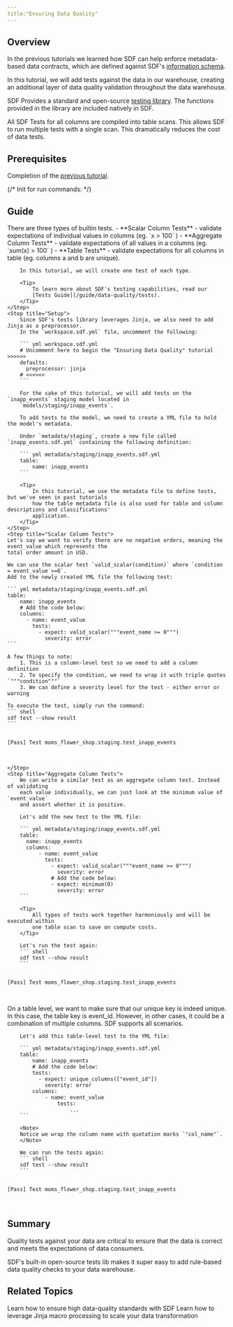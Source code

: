 ```yaml
---
title:"Ensuring Data Quality"
---
```


## Overview
In the previous tutorials we learned how SDF can help enforce metadata-based data 
contracts, which are defined against SDF's [information schema](/reference/sdf-information-schema).

In this tutorial, we will add tests against the data in our warehouse, creating an
additional layer of data quality validation throughout the data warehouse.

SDF Provides a standard and open-source [testing library](https://github.com/sdf-labs/tests). 
The functions provided in the library are included natively in SDF.

<Tip>
  All SDF Tests for all columns are compiled into table scans. 
  This allows SDF to run multiple tests with a single scan. 
  This dramatically reduces the cost of data tests.
</Tip>

## Prerequisites
Completion of the [previous tutorial](/tutorials/enriching-your-warehouse).

{/*
Init for run commands:
*/}

## Guide

<Steps>
    <Step title="What Are SDF Tests?">
        There are three types of builtin tests.
        - **Scalar Column Tests** - validate expectations of individual values in columns (eg. `x > 100` )
        - **Aggregate Column Tests** - validate expectations of all values in a columns (eg. `sum(x) > 100` )
        - **Table Tests** - validate expectations for all columns in table (eg. columns a and b are unique).

        In this tutorial, we will create one test of each type. 

        <Tip>
            To learn more about SDF's testing capabilities, read our 
            [Tests Guide](/guide/data-quality/tests).
        </Tip>
    </Step>
    <Step title="Setup">
        Since SDF's tests library leverages Jinja, we also need to add Jinja as a preprocessor.
        In the `workspace.sdf.yml` file, uncomment the following:

        ``` yml workspace.sdf.yml
        # Uncomment here to begin the "Ensuring Data Quality" tutorial >>>>>>
        defaults: 
          preprocessor: jinja
        # <<<<<<
        ```
        
        For the sake of this tutorial, we will add tests on the `inapp_events` staging model located in 
        `models/staging/inapp_events`.
        
        To add tests to the model, we need to create a YML file to hold the model's metadata.

        Under `metadata/staging`, create a new file called `inapp_events.sdf.yml` containing the following definition:

        ``` yml metadata/staging/inapp_events.sdf.yml
        table:
            name: inapp_events
        ```
        
        <Tip>
            In this tutorial, we use the metadata file to define tests, but we've seen in past tutorials
            how the table metadata file is also used for table and column descriptions and classifications' 
            application.
        </Tip>
    </Step>
    <Step title="Scalar Column Tests">
    Let's say we want to verify there are no negative orders, meaning the event_value which represents the 
    total order amount in USD.

    We can use the scalar test `valid_scalar(condition)` where `condition = event_value >=0`. 
    Add to the newly created YML file the following test:

    ``` yml metadata/staging/inapp_events.sdf.yml
    table:
        name: inapp_events
        # Add the code below:
        columns: 
          - name: event_value
            tests:
              - expect: valid_scalar("""event_name >= 0""")
                severity: error
    ```

    A few things to note:
        1. This is a column-level test so we need to add a column definition
        2. To specify the condition, we need to wrap it with triple quotes `"""condition"""`
        3. We can define a severity level for the test - either error or warning
    
    To execute the test, simply run the command:
    ``` shell
    sdf test --show result
    ```


<div className="bg-[#0F1117] dark:bg-codeblock rounded-xl dark:ring-1 dark:ring-gray-800/50 relative">
<pre style={{ fontFamily: 'monospace', backgroundColor: 'transparent' }} className='language-error'>
<code className='language-error'>
[Pass]&nbsp;Test&nbsp;moms_flower_shop.staging.test_inapp_events

</code>
</pre>
</div>
    
    </Step>
    <Step title="Aggregate Column Tests">
        We can write a similar test as an aggregate column test. Instead of validating 
        each value individually, we can just look at the minimum value of `event_value` 
        and assert whether it is positive.

        Let's add the new test to the YML file:

        ``` yml metadata/staging/inapp_events.sdf.yml
        table:
          name: inapp_events
          columns: 
              - name: event_value
                tests:
                  - expect: valid_scalar("""event_name >= 0""")
                    severity: error
                  # Add the code below:
                  - expect: minimum(0)
                    severity: error
        ```

        <Tip>
            All types of tests work together harmoniously and will be executed within 
            one table scan to save on compute costs. 
        </Tip>

        Let's run the test again:
        ``` shell
        sdf test --show result
        ```


<div className="bg-[#0F1117] dark:bg-codeblock rounded-xl dark:ring-1 dark:ring-gray-800/50 relative">
<pre style={{ fontFamily: 'monospace', backgroundColor: 'transparent' }} className='language-shell'>
<code className='language-shell'>
[Pass]&nbsp;Test&nbsp;moms_flower_shop.staging.test_inapp_events

</code>
</pre>
</div>
    </Step>
    <Step title="Table Tests">
        On a table level, we want to make sure that our unique key is indeed unique.
        In this case, the table key is event_id. However, in other cases, it could be
        a combination of multiple columns. SDF supports all scenarios.

        Let's add this table-level test to the YML file:

        ``` yml metadata/staging/inapp_events.sdf.yml
        table:
            name: inapp_events
            # Add the code below:
            tests:
              - expect: unique_columns(["event_id"])
                severity: error
            columns: 
                - name: event_value
                    tests:
                        ...
        ```

        <Note>
        Notice we wrap the column name with quotation marks `"col_name"`.
        </Note>

        We can run the tests again:
        ``` shell
        sdf test --show result
        ```


<div className="bg-[#0F1117] dark:bg-codeblock rounded-xl dark:ring-1 dark:ring-gray-800/50 relative">
<pre style={{ fontFamily: 'monospace', backgroundColor: 'transparent' }} className='language-error'>
<code className='language-error'>
[Pass]&nbsp;Test&nbsp;moms_flower_shop.staging.test_inapp_events

</code>
</pre>
</div>
    </Step>
</Steps>
    
## Summary
Quality tests against your data are critical to ensure that the data is correct 
and meets the expectations of data consumers.

SDF's built-in open-source tests lib makes it super easy to add rule-based 
data quality checks to your data warehouse.


## Related Topics
<CardGroup cols={2}>
  <Card title="Tests" href="/guide/data-quality/tests">
    Learn how to ensure high data-quality standards with SDF
  </Card>
  <Card title="Jinja" href="/guide/macro-processing/jinja">
    Learn how to leverage Jinja macro processing to scale your data transformation
  </Card>
</CardGroup>
